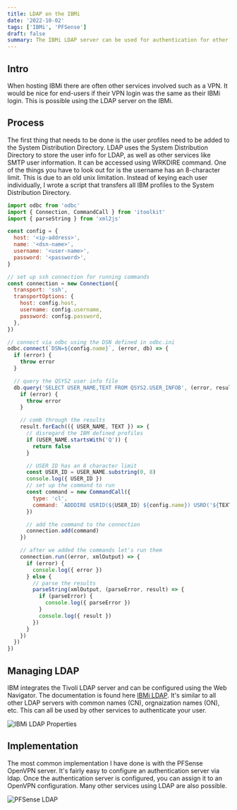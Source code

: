 ```yaml
---
title: LDAP on the IBMi
date: '2022-10-02'
tags: ['IBMi', 'PFSense']
draft: false
summary: The IBMi LDAP server can be used for authentication for other services
---
```


## Intro

When hosting IBMi there are often other services involved such as a VPN. It would be nice for end-users if their VPN
login was the same as their IBMi login. This is possible using the LDAP server on the IBMi.

## Process

The first thing that needs to be done is the user profiles need to be added to the System Distribution Directory.
LDAP uses the System Distribution Directory to store the user info for LDAP, as well as other services like SMTP
user information. It can be accessed using WRKDIRE command. One of the things you have to look out for is the
username has an 8-character limit. This is due to an old unix limitation. Instead of keying each user individually, I
wrote a script that transfers all IBM profiles to the System Distribution Directory.

```javascript
import odbc from 'odbc'
import { Connection, CommandCall } from 'itoolkit'
import { parseString } from 'xml2js'

const config = {
  host: '<ip-address>',
  name: '<dsn-name>',
  username: '<user-name>',
  password: '<password>',
}

// set up ssh connection for running commands
const connection = new Connection({
  transport: 'ssh',
  transportOptions: {
    host: config.host,
    username: config.username,
    password: config.password,
  },
})

// connect via odbc using the DSN defined in odbc.ini
odbc.connect(`DSN=${config.name}`, (error, db) => {
  if (error) {
    throw error
  }

  // query the QSYS2 user info file
  db.query('SELECT USER_NAME,TEXT FROM QSYS2.USER_INFOB', (error, result) => {
    if (error) {
      throw error
    }

    // comb through the results
    result.forEach(({ USER_NAME, TEXT }) => {
      // disregard the IBM defined profiles
      if (USER_NAME.startsWith('Q')) {
        return false
      }

      // USER ID has an 8 character limit
      const USER_ID = USER_NAME.substring(0, 8)
      console.log({ USER_ID })
      // set up the command to run
      const command = new CommandCall({
        type: 'cl',
        command: `ADDDIRE USRID(${USER_ID} ${config.name}) USRD('${TEXT}') USER(${USER_NAME})`,
      })

      // add the command to the connection
      connection.add(command)
    })

    // after we added the commands let's run them
    connection.run((error, xmlOutput) => {
      if (error) {
        console.log({ error })
      } else {
        // parse the results
        parseString(xmlOutput, (parseError, result) => {
          if (parseError) {
            console.log({ parseError })
          }
          console.log({ result })
        })
      }
    })
  })
})
```

## Managing LDAP

IBM integrates the Tivoli LDAP server and can be configured using the Web Navigator. The documentation is found here
[IBMi LDAP](https://www.ibm.com/docs/en/i/7.5?topic=server-configuring-directory). It's similar to all other LDAP
servers with common names (CN), orgnaization names (ON), etc. This can all be used by other services to authenticate
your user.

![IBMi LDAP Properties](/static/images/ibmi-ldap-properties.png)

## Implementation

The most common implementation I have done is with the PFSense OpenVPN server. It's fairly easy to configure an
authentication server via ldap. Once the authentication server is configured, you can assign it to an OpenVPN
configuration. Many other services using LDAP are also possible.

![PFSense LDAP](/static/images/pfsense-ldap.png)
